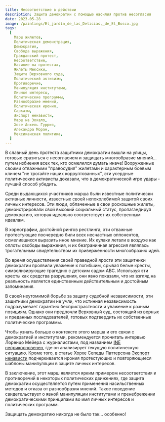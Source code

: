 ```yaml
---
title: Несоответствие в действии
description: Защита демократии с помощью насилия против несогласия
date: 2023-05-28
image: /paintings/El_jardín_de_las_Delicias,_de_El_Bosco.jpg
tags:
  [
    Марш жилетов,
    Политическая демонстрация,
    Демократия,
    Свобода выражения,
    Гражданский протест,
    Несоответствие,
    Насилие на протестах,
    Жилеты Мексики,
    Защита Верховного суда,
    Политический активизм,
    Противоречие,
    Манипуляция институтами,
    Личные интересы,
    Политические программы,
    Разнообразие мнений,
    Политическая ирония,
    Сарказм,
    Экспорт ненависти,
    Марш на Зокало,
    Хосе Анхель Гуррия,
    Алехандра Моран,
    Мексиканская политика,
  ]
---
```


<Tweet id="1662952920470413314" />

В славный день протеста защитники демократии вышли на улицы, готовые сразиться с несогласием и защищать многообразие мнений... путем избиения всех тех, кто осмелился думать иначе! Вооруженные своими отважными "правосудия" жилетами и характерным боевым кличем "не трогайте наших корруптованных", эти усердные политические активисты доказали, что в демократической игре удары - лучший способ убедить.

Среди выдающихся участников марша были известные политически активные личности, известные своей непоколебимой защитой своих личных интересов. Эти люди, облаченные в свои роскошные жилеты, демонстрировали свой высокий социальный статус, пропагандируя демократию, которая идеально соответствует их собственным идеалам.

В хореографии, достойной рингов рестлинга, эти отважные протестующие поочередно били всех несчастных оппонентов, осмелившихся выразить иное мнение. Их кулаки летали в воздухе как оплоты свободы выражения, и их безграничная агрессия являлась трогательным свидетельством их приверженности многообразию идей.

Во время осуществления своей праведной ярости эти защитники демократии проявили уважение к погибшим, срывая белые кресты, символизирующие трагедию с детским садом ABC. Используя эти кресты как средства разрушения, они явно показали, что их взгляд на реальность является единственным действительным и достойным запоминания.

В своей неутомимой борьбе за защиту судебной независимости, эти защитники демократии не учли, что истинная независимость подразумевает гарантию беспристрастности и уважение к разным позициям. Однако они предпочли Верховный суд, состоящий из верных и преданных последователей, готовых подтвердить их собственные политические программы.

Чтобы узнать больше о контексте этого марша и его связи с демократией и институтами, рекомендуется прочитать интервью Лоренцо Мейера с журналистами, под названием [INE неприкосновенен](https://www.sinembargo.mx/16-11-2022/4285551), где он анализирует текущую политическую ситуацию. Кроме того, в статье Хорхе Сепеды Паттерсона [Экспорт ненависти](https://www.sinembargo.mx/28-05-2023/4366027) подчеркивается ирония протестующих и повторяющиеся шаблоны манипуляции в защите личных интересов.

<Tweet id="1662909444576133120" />

В заключение, этот марш является ярким примером несоответствия и противоречий в некоторых политических движениях, где защита демократии осуществляется путем применения насильственных методов и отказа от разнообразия мнений. Такое поведение свидетельствует о явной манипуляции институтами и пренебрежении демократическими принципами во имя личных интересов и политических программ.

Защищать демократию никогда не было так... особенно!
